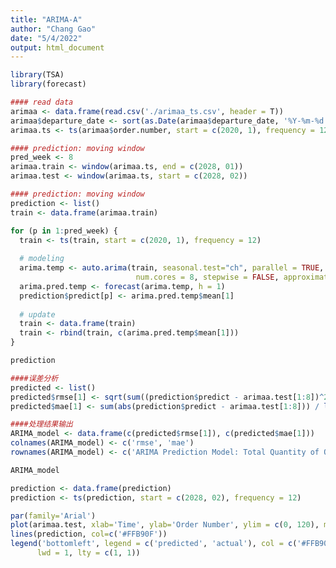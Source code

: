 ```yaml
---
title: "ARIMA-A"
author: "Chang Gao"
date: "5/4/2022"
output: html_document
---
```


```r
library(TSA)
library(forecast)
```

```r
#### read data
arimaa <- data.frame(read.csv('./arimaa_ts.csv', header = T))
arimaa$departure_date <- sort(as.Date(arimaa$departure_date, '%Y-%m-%d'))
arimaa.ts <- ts(arimaa$order.number, start = c(2020, 1), frequency = 12)
```

```r
#### prediction: moving window
pred_week <- 8
arimaa.train <- window(arimaa.ts, end = c(2028, 01))
arimaa.test <- window(arimaa.ts, start = c(2028, 02))

#### prediction: moving window
prediction <- list()
train <- data.frame(arimaa.train)

for (p in 1:pred_week) {
  train <- ts(train, start = c(2020, 1), frequency = 12)
  
  # modeling
  arima.temp <- auto.arima(train, seasonal.test="ch", parallel = TRUE, 
                            num.cores = 8, stepwise = FALSE, approximation=FALSE)
  arima.pred.temp <- forecast(arima.temp, h = 1)
  prediction$predict[p] <- arima.pred.temp$mean[1]
  
  # update
  train <- data.frame(train)
  train <- rbind(train, c(arima.pred.temp$mean[1]))
}

prediction
```

```r
####误差分析
predicted <- list()
predicted$rmse[1] <- sqrt(sum((prediction$predict - arimaa.test[1:8])^2) / length(prediction$predict))
predicted$mae[1] <- sum(abs(prediction$predict - arimaa.test[1:8])) / length(prediction$predict)

####处理结果输出
ARIMA_model <- data.frame(c(predicted$rmse[1]), c(predicted$mae[1]))
colnames(ARIMA_model) <- c('rmse', 'mae')
rownames(ARIMA_model) <- c('ARIMA Prediction Model: Total Quantity of Order')

ARIMA_model
```

```r
prediction <- data.frame(prediction)
prediction <- ts(prediction, start = c(2028, 02), frequency = 12)

par(family='Arial')
plot(arimaa.test, xlab='Time', ylab='Order Number', ylim = c(0, 120), main='ARIMA Prediction Model')
lines(prediction, col=c('#FFB90F'))
legend('bottomleft', legend = c('predicted', 'actual'), col = c('#FFB90F', 'black'), 
      lwd = 1, lty = c(1, 1))
```





